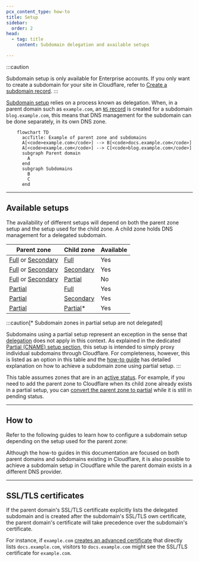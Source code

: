```yaml
---
pcx_content_type: how-to
title: Setup
sidebar:
  order: 2
head:
  - tag: title
    content: Subdomain delegation and available setups

---
```



:::caution

Subdomain setup is only available for Enterprise accounts. If you only want to create a subdomain for your site in Cloudflare, refer to [Create a subdomain record](/dns/manage-dns-records/how-to/create-subdomain/). 
:::

[Subdomain setup](/dns/zone-setups/subdomain-setup/) relies on a process known as delegation. When, in a parent domain such as `example.com`, an [`NS` record](https://www.cloudflare.com/learning/dns/dns-records/dns-ns-record/) is created for a subdomain `blog.example.com`, this means that DNS management for the subdomain can be done separately, in its own <GlossaryTooltip term="DNS zone" link="/dns/concepts/#zone">DNS zone</GlossaryTooltip>.

```mermaid
    flowchart TD
      accTitle: Example of parent zone and subdomains
      A[<code>example.com</code>] --> B[<code>docs.example.com</code>]
      A[<code>example.com</code>] --> C[<code>blog.example.com</code>]
      subgraph Parent domain
        A
      end
      subgraph Subdomains
        B
        C
      end

```

***

## Available setups

The availability of different setups will depend on both the parent zone setup and the setup used for the child zone. A child zone holds DNS management for a delegated subdomain.

| Parent zone                                                                                                   | Child zone                                                            | Available |
| ------------------------------------------------------------------------------------------------------------- | --------------------------------------------------------------------- | --------- |
| [Full](/dns/zone-setups/full-setup/) or [Secondary](/dns/zone-setups/zone-transfers/cloudflare-as-secondary/) | [Full](/dns/zone-setups/full-setup/)                                  | Yes       |
| [Full](/dns/zone-setups/full-setup/) or [Secondary](/dns/zone-setups/zone-transfers/cloudflare-as-secondary/) | [Secondary](/dns/zone-setups/zone-transfers/cloudflare-as-secondary/) | Yes       |
| [Full](/dns/zone-setups/full-setup/) or [Secondary](/dns/zone-setups/zone-transfers/cloudflare-as-secondary/) | [Partial](/dns/zone-setups/partial-setup/)                            | No        |
| [Partial](/dns/zone-setups/partial-setup/)                                                                    | [Full](/dns/zone-setups/full-setup/)                                  | Yes       |
| [Partial](/dns/zone-setups/partial-setup/)                                                                    | [Secondary](/dns/zone-setups/zone-transfers/cloudflare-as-secondary/) | Yes       |
| [Partial](/dns/zone-setups/partial-setup/)                                                                    | [Partial](/dns/zone-setups/partial-setup/)\*                          | Yes       |

:::caution[* Subdomain zones in partial setup are not delegated]

Subdomains using a partial setup represent an exception in the sense that [delegation](#subdomain-delegation) does not apply in this context. As explained in the dedicated [Partial (CNAME) setup section](/dns/zone-setups/partial-setup/), this setup is intended to simply proxy individual subdomains through Cloudflare. For completeness, however, this is listed as an option in this table and the [how-to guide](/dns/zone-setups/subdomain-setup/setup/parent-on-partial/) has detailed explanation on how to achieve a subdomain zone using partial setup. 
:::

This table assumes zones that are in an [active status](/dns/zone-setups/reference/domain-status/). For example, if you need to add the parent zone to Cloudflare when its child zone already exists in a partial setup, you can [convert the parent zone to partial](/dns/zone-setups/partial-setup/setup/#add-your-domain-to-cloudflare) while it is still in pending status.

***

## How to

Refer to the following guides to learn how to configure a subdomain setup depending on the setup used for the parent zone:

<DirectoryListing />

Although the how-to guides in this documentation are focused on both parent domains and subdomains existing in Cloudflare, it is also possible to achieve a subdomain setup in Cloudflare while the parent domain exists in a different DNS provider.

***

## SSL/TLS certificates

If the parent domain's SSL/TLS certificate explicitly lists the delegated subdomain and is created after the subdomain's SSL/TLS own certificate, the parent domain's certificate will take precedence over the subdomain's certificate.

For instance, if `example.com` [creates an advanced certificate](/ssl/edge-certificates/advanced-certificate-manager/manage-certificates/) that directly lists `docs.example.com`, visitors to `docs.example.com` might see the SSL/TLS certificate for `example.com`.
